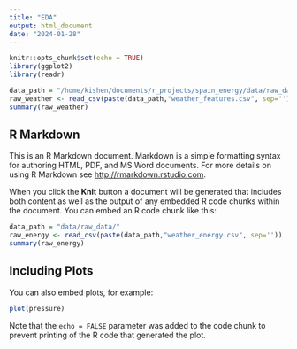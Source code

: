 ```yaml
---
title: "EDA"
output: html_document
date: "2024-01-28"
---
```


```r
knitr::opts_chunk$set(echo = TRUE)
library(ggplot2)
library(readr)

data_path = "/home/kishen/documents/r_projects/spain_energy/data/raw_data/"
raw_weather <- read_csv(paste(data_path,"weather_features.csv", sep=''))
summary(raw_weather)
```

## R Markdown

This is an R Markdown document. Markdown is a simple formatting syntax for authoring HTML, PDF, and MS Word documents. For more details on using R Markdown see <http://rmarkdown.rstudio.com>.

When you click the **Knit** button a document will be generated that includes both content as well as the output of any embedded R code chunks within the document. You can embed an R code chunk like this:

```r
data_path = "data/raw_data/"
raw_energy <- read_csv(paste(data_path,"weather_energy.csv", sep=''))
summary(raw_energy)
```

## Including Plots

You can also embed plots, for example:

```r
plot(pressure)
```

Note that the `echo = FALSE` parameter was added to the code chunk to prevent printing of the R code that generated the plot.
